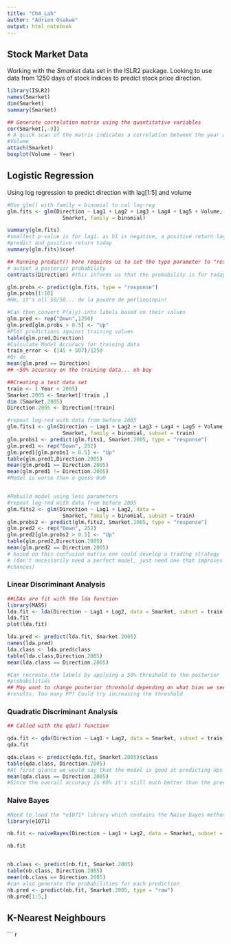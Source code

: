 ```yaml
---
title: "Ch4_Lab"
author: "Adrien Osakwe"
output: html_notebook
---
```


## Stock Market Data

Working with the *Smarket* data set in the ISLR2 package.
Looking to use data from 1250 days of stock indices to predict stock price direction.
 
``` r
library(ISLR2)
names(Smarket)
dim(Smarket)
summary(Smarket)

## Generate correlation matrix using the quantitative variables
cor(Smarket[,-9])
# A quick scan of the matrix indicates a correlation between the year and the
#Volume
attach(Smarket)
boxplot(Volume ~ Year)
```


## Logistic Regression

Using log regression to predict direction with lag[1:5] and volume

``` r
#Use glm() with family = binomial to cal log-reg 
glm.fits <- glm(Direction ~ Lag1 + Lag2 + Lag3 + Lag4 + Lag5 + Volume, data = 
                  Smarket, family = binomial)

summary(glm.fits)
#smallest p-value is for lag1. as b1 is negative, a positive return lag1 would
#predict and positive return today
summary(glm.fits)$coef

## Running predict() here requires us to set the type parameter to "response" to
# output a posterior probability
contrasts(Direction) #this informs us that the probability is for today being Up

glm.probs <- predict(glm.fits, type = "response")
glm.probs[1:10]
#Hm, it's all 50/50... de la poudre de perlinpinpin!

#Can then convert P(x|y) into labels based on their values
glm.pred <- rep("Down",1250)
glm.pred[glm.probs > 0.5] <- "Up"
#Plot predictions against training values
table(glm.pred,Direction)
#Calculate Model Accuracy for training data
train_error <- (145 + 507)/1250
#Or do
mean(glm.pred == Direction)
## ~50% accuracy on the training data... oh boy

##Creating a test data set
train <- ( Year < 2005)
Smarket.2005 <- Smarket[!train ,]
dim (Smarket.2005)
Direction.2005 <- Direction[!train]

#repeat log-red with data from before 2005
glm.fits1 <- glm(Direction ~ Lag1 + Lag2 + Lag3 + Lag4 + Lag5 + Volume, data = 
                  Smarket, family = binomial, subset = train)
glm.probs1 <- predict(glm.fits1, Smarket.2005, type = "response")
glm.pred1 <- rep("Down", 252)
glm.pred1[glm.probs1 > 0.5] <- "Up"
table(glm.pred1,Direction.2005)
mean(glm.pred1 == Direction.2005)
mean(glm.pred1 != Direction.2005)
#Model is worse than a guess 0o0


#Rebuild model using less parameters
#repeat log-red with data from before 2005
glm.fits2 <- glm(Direction ~ Lag1 + Lag2, data = 
                  Smarket, family = binomial, subset = train)
glm.probs2 <- predict(glm.fits2, Smarket.2005, type = "response")
glm.pred2 <- rep("Down", 252)
glm.pred2[glm.probs2 > 0.5] <- "Up"
table(glm.pred2,Direction.2005)
mean(glm.pred2 == Direction.2005)
# based on this confusion matrix one could develop a trading strategy 
# (don't necessarily need a perfect model, just need one that improves your 
#chances)
```


### Linear Discriminant Analysis

``` r

##LDAs are fit with the lda function
library(MASS)
lda.fit <- lda(Direction ~ Lag1 + Lag2, data = Smarket, subset = train)
lda.fit
plot(lda.fit)

lda.pred <- predict(lda.fit, Smarket.2005)
names(lda.pred)
lda.class <- lda.pred$class
table(lda.class,Direction.2005)
mean(lda.class == Direction.2005)

#Can recreate the labels by applying a 50% threshold to the posterior 
#probabilities
## May want to change posterior threshold depending on what bias we see in test
#results. Too many FP? Could try increasing the threshold
```


### Quadratic Discriminant Analysis

``` r
## Called with the qda() function

qda.fit <- qda(Direction ~ Lag1 + Lag2, data = Smarket, subset = train)
qda.fit

qda.class <- predict(qda.fit, Smarket.2005)$class
table(qda.class, Direction.2005)
#At first glance we would say that the model is good at predicting Ups However, there is a very high FP rate (almost 3/4 of true Downs are predicted to be Ups), which, given that this model would be used to recommend investments is not great..
mean(qda.class == Direction.2005)
#Since the overall accuracy is 60% it's still much better than the previous models but is still a concern in my opinion.
```


### Naive Bayes

``` r
#Need to load the *e1071* library which contains the Naive Bayes method for R
library(e1071)

nb.fit <- naiveBayes(Direction ~ Lag1 + Lag2, data = Smarket, subset = train)

nb.fit


nb.class <- predict(nb.fit, Smarket.2005) 
table(nb.class, Direction.2005)
mean(nb.class == Direction.2005)
#can also generate the probabilities for each prediction
nb.pred <- predict(nb.fit, Smarket.2005, type = "raw")
nb.pred[1:5,]
```


## K-Nearest Neighbours

``` r